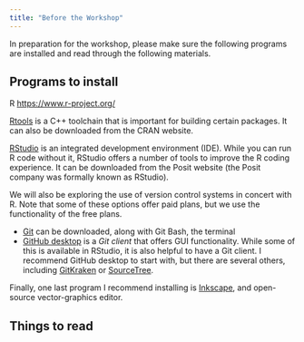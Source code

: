 ```yaml
---
title: "Before the Workshop"
---
```


In preparation for the workshop, please make sure the following programs are installed and read through the following materials.

## Programs to install

R <https://www.r-project.org/>

[Rtools](https://cran.r-project.org/bin/windows/Rtools/) is a C++ toolchain that is important for building certain packages. It can also be downloaded from the CRAN website.

[RStudio](https://posit.co/download/rstudio-desktop/) is an integrated development environment (IDE). While you can run R code without it, RStudio offers a number of tools to improve the R coding experience. It can be downloaded from the Posit website (the Posit company was formally known as RStudio).

We will also be exploring the use of version control systems in concert with R. Note that some of these options offer paid plans, but we use the functionality of the free plans.

-   [Git](https://git-scm.com/downloads) can be downloaded, along with Git Bash, the terminal
-   [GitHub desktop](https://github.com/apps/desktop) is a *Git client* that offers GUI functionality. While some of this is available in RStudio, it is also helpful to have a Git client. I recommend GitHub desktop to start with, but there are several others, including [GitKraken](https://www.gitkraken.com/) or [SourceTree](https://www.sourcetreeapp.com/).

Finally, one last program I recommend installing is [Inkscape](https://inkscape.org/), and open-source vector-graphics editor.

## Things to read
